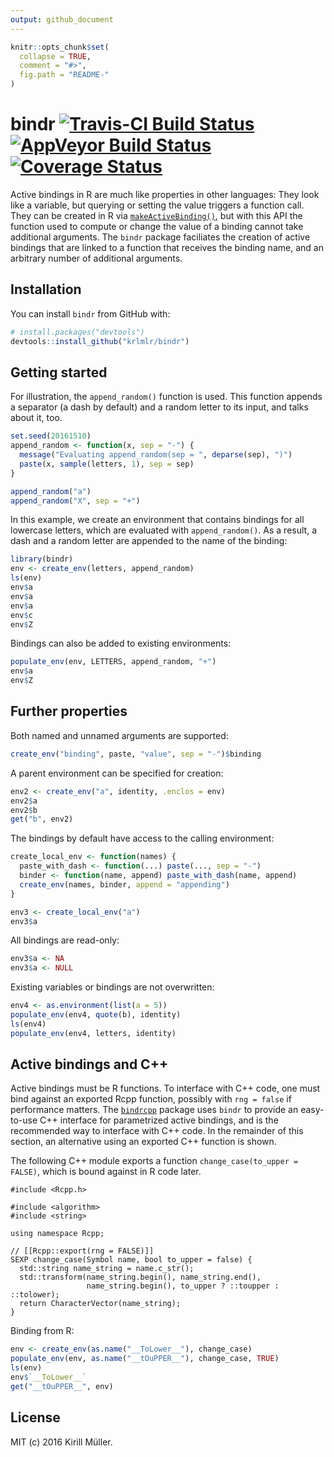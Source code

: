 ```yaml
---
output: github_document
---
```


<!-- README.md is generated from README.Rmd. Please edit that file -->

```r
knitr::opts_chunk$set(
  collapse = TRUE,
  comment = "#>",
  fig.path = "README-"
)
```

# bindr [![Travis-CI Build Status](https://travis-ci.org/krlmlr/bindr.svg?branch=master)](https://travis-ci.org/krlmlr/bindr) [![AppVeyor Build Status](https://ci.appveyor.com/api/projects/status/github/krlmlr/bindr?branch=master&svg=true)](https://ci.appveyor.com/project/krlmlr/bindr) [![Coverage Status](https://img.shields.io/codecov/c/github/krlmlr/bindr/master.svg)](https://codecov.io/github/krlmlr/bindr?branch=master)


Active bindings in R are much like properties in other languages:
They look like a variable,
but querying or setting the value triggers a function call.
They can be created in R via
[`makeActiveBinding()`](https://www.rdocumentation.org/packages/base/versions/3.3.1/topics/bindenv),
but with this API the function used to compute or change the value of a binding cannot take additional arguments.
The `bindr` package faciliates the creation of active bindings that are linked to a function that receives the binding name,
and an arbitrary number of additional arguments.


## Installation

You can install `bindr` from GitHub with:

```r
# install.packages("devtools")
devtools::install_github("krlmlr/bindr")
```


## Getting started

For illustration, the `append_random()` function is used.
This function appends a separator (a dash by default) and a random letter
to its input, and talks about it, too.

```r
set.seed(20161510)
append_random <- function(x, sep = "-") {
  message("Evaluating append_random(sep = ", deparse(sep), ")")
  paste(x, sample(letters, 1), sep = sep)
}

append_random("a")
append_random("X", sep = "+")
```

In this example, we create an environment that contains bindings
for all lowercase letters, which are evaluated with `append_random()`.
As a result, a dash and a random letter are appended to the name of the binding:

```r
library(bindr)
env <- create_env(letters, append_random)
ls(env)
env$a
env$a
env$a
env$c
env$Z
```

Bindings can also be added to existing environments:

```r
populate_env(env, LETTERS, append_random, "+")
env$a
env$Z
```


## Further properties

Both named and unnamed arguments are supported:

```r
create_env("binding", paste, "value", sep = "-")$binding
```

A parent environment can be specified for creation:

```r
env2 <- create_env("a", identity, .enclos = env)
env2$a
env2$b
get("b", env2)
```

The bindings by default have access to the calling environment:

```r
create_local_env <- function(names) {
  paste_with_dash <- function(...) paste(..., sep = "-")
  binder <- function(name, append) paste_with_dash(name, append)
  create_env(names, binder, append = "appending")
}

env3 <- create_local_env("a")
env3$a
```

All bindings are read-only:

```r
env3$a <- NA
env3$a <- NULL
```


Existing variables or bindings are not overwritten:

```r
env4 <- as.environment(list(a = 5))
populate_env(env4, quote(b), identity)
ls(env4)
populate_env(env4, letters, identity)
```


## Active bindings and C++

Active bindings must be R functions.
To interface with C++ code, one must bind against an exported Rcpp function, possibly with `rng = false` if performance matters.
The [`bindrcpp`](https://github.com/krlmlr/bindrcpp#readme) package
uses `bindr` to provide an easy-to-use C++ interface for parametrized active bindings,
and is the recommended way to interface with C++ code.
In the remainder of this section,
an alternative using an exported C++ function is shown.

The following C++ module exports a function `change_case(to_upper = FALSE)`,
which is bound against in R code later.

```Rcpp
#include <Rcpp.h>

#include <algorithm>
#include <string>

using namespace Rcpp;

// [[Rcpp::export(rng = FALSE)]]
SEXP change_case(Symbol name, bool to_upper = false) {
  std::string name_string = name.c_str();
  std::transform(name_string.begin(), name_string.end(),
                 name_string.begin(), to_upper ? ::toupper : ::tolower);
  return CharacterVector(name_string);
}
```

Binding from R:

```r
env <- create_env(as.name("__ToLower__"), change_case)
populate_env(env, as.name("__tOuPPER__"), change_case, TRUE)
ls(env)
env$`__ToLower__`
get("__tOuPPER__", env)
```

## License

MIT (c) 2016 Kirill Müller.
